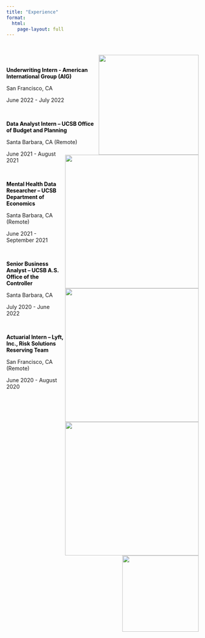 ```yaml
---
title: "Experience"
format:
  html:
    page-layout: full
---
```


<br>

<!-- ![](images/AIG_logo.png){fig-align="left" width="262"} -->

<img src="images/AIG_logo.png" fig-align="left" width="262" align="right"/> <br>

::: {.thick style="font-weight: bold; color: black;"}
Underwriting Intern - American International Group (AIG)
:::

San Francisco, CA

June 2022 - July 2022

<br>

<img src="images/budget_logo.png" fig-align="left" width="350" align="right"/>

::: {.thick style="font-weight: bold; color: black;"}
Data Analyst Intern -- UCSB Office of Budget and Planning
:::

Santa Barbara, CA (Remote)

June 2021 - August 2021

<br>

<img src="images/econ_logo.png" fig-align="left" width="350" align="right"/>

::: {.thick style="font-weight: bold; color: black;"}
Mental Health Data Researcher -- UCSB Department of Economics
:::

Santa Barbara, CA (Remote)

June 2021 - September 2021

<br>

<img src="images/AS_logo.png" fig-align="left" width="350" align="right"/>

::: {.thick style="font-weight: bold; color: black;"}
Senior Business Analyst -- UCSB A.S. Office of the Controller
:::

Santa Barbara, CA

July 2020 - June 2022

<br>

<img src="images/lyft_logo.png" fig-align="left" width="200" align="right"/>

::: {.thick style="font-weight: bold; color: black;"}
Actuarial Intern -- Lyft, Inc., Risk Solutions Reserving Team
:::

San Francisco, CA (Remote)

June 2020 - August 2020
